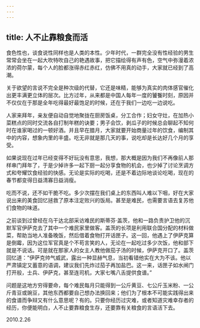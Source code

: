 ```yaml
---
---
---
```

title: 人不止靠粮食而活
---




食色性也，谈食说性同样也是人类的本性。少年时代，一群完全没有性经验的男生常常会坐在一起大吹特吹自己的艳遇故事，把它描绘得有声有色，空气中弥漫着浓浓的荷尔蒙，每个人的脸都涨得赤红赤红，仿佛不用真的动手，大家就已经到了高潮。

关于欲望的言说不完全是种次级的代替，它还是味精，能够为真实的肉体感官催化出更丰满更立体的层次。比方过年，从来都是中国人每年一度的饕餮时刻，原因并不仅仅在于那是全年吃得最好最饱足的时候，还在于我们一边吃一边说吃。

人家来拜年，亲友便自动自觉地聚拢在厨房饭桌，分工合作；妇女守灶，在加热小菜糕点的同时交流各自打制年糕的诀要；男子会饮，剥瓜子的时候总会聊起不知何时在谁家喝过的一顿好酒。并且早在腊月，大家就要开始商量过年的饮食，编制其中的内容，想象内里的丰盛。吃无非就是那几天的事，说吃却是长达好几个月的享受。

如果说现在过年已经变得不好玩没有意思，我想，那大概是因为我们不再像前人那样串门拜年了，于是少掉许多一起下厨一起分享食物的机会，也少掉了讨论烹调方式和夸耀饮食经验的快感。无论是实际的吃喝，还是不着边际地谈论吃喝，现在的春节都变得日益清寡日益消瘦。

吃而不说，还不如干脆不吃。多少次摆在我们桌上的东西叫人难以下咽，好在大家说出来的美食回忆拯救了原本注定败兴的饭局。甚至是难民，也需要言语去复苏他们食物的味道。

之前谈到过曾经在乌干达北部采访难民的斯蒂芬·盖茨，他和一路负责护卫他的沉默军官伊萨克去了其中一个难民家里做客。盖茨的长项是利用联合国分配的材料做菜，帮助当地人准备晚饭，然后借着食物打开话匣子。这一回，他遇上了伊萨克算是倒霉，因为这位军官真是个不苟言笑的人，无论在一起吃过多少次饭，他和部下就是不说话。可是就在那家人的女主人教他做茄子汤的时候，伊萨克开口了。盖茨回忆道：“伊萨克帅气威武，露出一种显赫气息，当初看错他实在大为不该。他以严肃镇定又蓄意的语调，建议我们先炸过茄子再加盐巴。这一来，话匣子如水闸门打开般，士兵、伊萨克，甚至连司机，大家七嘴八舌提供食谱。”

问题是这地方穷得要命，每个难民每月只能得到一公斤黄豆、七公斤玉米粉、一公斤青豆或豌豆，其他东西都要自己想办法换回来；他们为了根本不可能实践得出来的食谱而争辩又有什么意思呢？有的。只要你经历过灾难，或者知道灾难幸存者的经历，你便能明白，人不止要靠粮食生存，还要靠有关粮食的言语活下去。





2010.2.26
